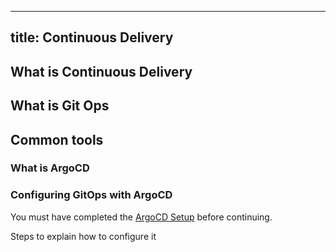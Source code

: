 
---
title: Continuous Delivery
---

## What is Continuous Delivery

## What is Git Ops

## Common tools

### What is ArgoCD

### Configuring GitOps with ArgoCD

You must have completed the [ArgoCD Setup](/getting-start/argocd-setup) before continuing.

Steps to explain how to configure it
